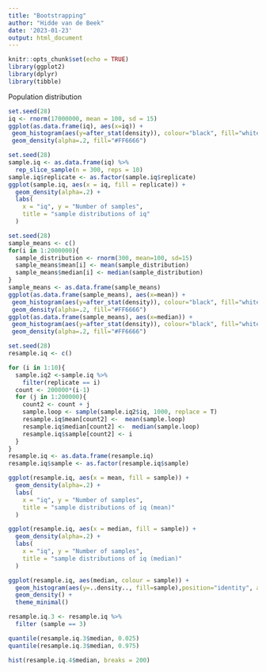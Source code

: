 ```yaml
---
title: "Bootstrapping"
author: "Hidde van de Beek"
date: '2023-01-23'
output: html_document
---
```


```r
knitr::opts_chunk$set(echo = TRUE)
library(ggplot2)
library(dplyr)
library(tibble)
```


Population distribution
```r
set.seed(28)
iq <- rnorm(17000000, mean = 100, sd = 15)
ggplot(as.data.frame(iq), aes(x=iq)) + 
 geom_histogram(aes(y=after_stat(density)), colour="black", fill="white", bins = 100)+
 geom_density(alpha=.2, fill="#FF6666") 
```


```r
set.seed(28)
sample.iq <- as.data.frame(iq) %>%
  rep_slice_sample(n = 300, reps = 10)
sample.iq$replicate <- as.factor(sample.iq$replicate)
ggplot(sample.iq, aes(x = iq, fill = replicate)) +
  geom_density(alpha=.2) +
  labs(
    x = "iq", y = "Number of samples",
    title = "sample distributions of iq"
  )
```
```r
set.seed(28)
sample_means <- c()
for(i in 1:2000000){
  sample_distribution <- rnorm(300, mean=100, sd=15)
  sample_means$mean[i] <- mean(sample_distribution)
  sample_means$median[i] <- median(sample_distribution)
}
sample_means <- as.data.frame(sample_means)
ggplot(as.data.frame(sample_means), aes(x=mean)) + 
 geom_histogram(aes(y=after_stat(density)), colour="black", fill="white", bins = 100)+
 geom_density(alpha=.2, fill="#FF6666") 
ggplot(as.data.frame(sample_means), aes(x=median)) + 
 geom_histogram(aes(y=after_stat(density)), colour="black", fill="white", bins = 100)+
 geom_density(alpha=.2, fill="#FF6666") 
```


```r
set.seed(28)
resample.iq <- c()

for (i in 1:10){
  sample.iq2 <-sample.iq %>%
    filter(replicate == i)
  count <- 200000*(i-1)
  for (j in 1:200000){
    count2 <- count + j 
    sample.loop <- sample(sample.iq2$iq, 1000, replace = T)
    resample.iq$mean[count2] <-  mean(sample.loop)
    resample.iq$median[count2] <-  median(sample.loop)
    resample.iq$sample[count2] <- i
  }
}
resample.iq <- as.data.frame(resample.iq)
resample.iq$sample <- as.factor(resample.iq$sample)

ggplot(resample.iq, aes(x = mean, fill = sample)) +
  geom_density(alpha=.2) +
  labs(
    x = "iq", y = "Number of samples",
    title = "sample distributions of iq (mean)"
  )

ggplot(resample.iq, aes(x = median, fill = sample)) +
  geom_density(alpha=.2) +
  labs(
    x = "iq", y = "Number of samples",
    title = "sample distributions of iq (median)"
  )
```
```r
ggplot(resample.iq, aes(median, colour = sample)) + 
  geom_histogram(aes(y=..density.., fill=sample),position="identity", alpha=0.2, binwidth = 0.1, ) +
  geom_density() +
  theme_minimal() 
```

```r
resample.iq.3 <- resample.iq %>%
  filter (sample == 3)

quantile(resample.iq.3$median, 0.025)
quantile(resample.iq.3$median, 0.975)

hist(resample.iq.4$median, breaks = 200)
```



